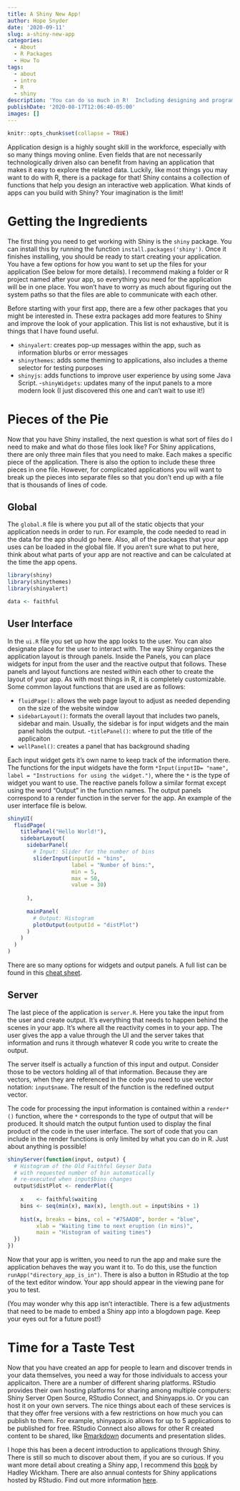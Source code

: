 ```yaml
---
title: A Shiny New App!
author: Hope Snyder
date: '2020-09-11'
slug: a-shiny-new-app
categories:
  - About
  - R Packages
  - How To
tags:
  - about
  - intro
  - R
  - shiny
description: 'You can do so much in R!  Including designing and programming your own app through the Shiny package!'
publishDate: '2020-08-17T12:06:40-05:00'
images: []
---
```


```r
knitr::opts_chunk$set(collapse = TRUE)
```

Application design is a highly sought skill in the workforce, especially with so many things moving online.  Even fields that are not necessarily technologically driven also can benefit from having an application that makes it easy to explore the related data.  Luckily, like most things you may want to do with R, there is a package for that!  Shiny contains a collection of functions that help you design an interactive web application.  What kinds of apps can you build with Shiny?  Your imagination is the limit!

# Getting the Ingredients

The first thing you need to get working with Shiny is the `shiny` package.  You can install this by running the function `install.packages('shiny')`.  Once it finishes installing, you should be ready to start creating your application.  You have a few options for how you want to  set up the files for your application (See below for more details).  I recommend making a folder or R project named after your app, so everything you need for the application will be in one place.  You won't have to worry as much about figuring out the system paths so that the files are able to communicate with each other.  

Before starting with your first app, there are a few other packages that you might be interested in.  These extra packages add more features to Shiny and improve the look of your application.  This list is not exhaustive, but it is things that I have found useful.

- `shinyalert`: creates pop-up messages within the app, such as information blurbs or error messages
- `shinythemes`: adds some theming to applications, also includes a theme selector for testing purposes
- `shinyjs`: adds functions to improve user experience by using some Java Script.
-`shinyWidgets`: updates many of the input panels to a more modern look (I just discovered this one and can't wait to use it!)

# Pieces of the Pie

Now that you have Shiny installed, the next question is what sort of files do I need to make and what do those files look like?  For Shiny applications, there are only three main files that you need to make.  Each makes a specific piece of the application.  There is also the option to include these three pieces in one file.  However, for complicated applications you will want to break up the pieces into separate files so that you don't end up with a file that is thousands of lines of code.

## Global

The `global.R` file is where you put all of the static objects that your application needs in order to run.  For example, the code needed to read in the data for the app should go here.  Also, all of the packages that your app uses can be loaded in the global file.  If you aren't sure what to put here, think about what parts of your app are not reactive and can be calculated at the time the app opens.

```r
library(shiny)
library(shinythemes)
library(shinyalert)

data <- faithful
```
 
## User Interface

In the `ui.R` file you set up how the app looks to the user.  You can also designate place for the user to interact with. The way Shiny organizes the application layout is through panels.  Inside the Panels, you can place widgets for input from the user and the reactive output that follows.  These panels and layout functions are nested within each other to create the layout of your app.  As with most things in R, it is completely customizable.  Some common layout functions that are used are as follows:

- `fluidPage()`: allows the web page layout to adjust as needed depending on the size of the website window
- `sidebarLayout()`: formats the overall layout that includes two panels, sidebar and main. Usually, the sidebar is for input widgets and the main panel holds the output.
-`titlePanel()`: where to put the title of the applicaiton
- `wellPanel()`: creates a panel that has background shading

Each input widget gets it's own name to keep track of the information there.  The functions for the input widgets have the form `*Input(inputID= "name", label = "Instructions for using the widget.")`, where the `*` is the type of widget you want to use.  The reactive panels follow a similar format except using the word "Output" in the function names.  The output panels correspond to a render function in the server for the app.  An example of the user interface file is below.

```r
shinyUI(
  fluidPage(
    titlePanel("Hello World!"),
    sidebarLayout(
      sidebarPanel(
        # Input: Slider for the number of bins 
        sliderInput(inputId = "bins",
                    label = "Number of bins:",
                    min = 5,
                    max = 50,
                    value = 30)
        
      ),
      
      mainPanel(
        # Output: Histogram 
        plotOutput(outputId = "distPlot")
      )
    )
  )
)
```

There are so many options for widgets and output panels.  A full list can be found in this [cheat sheet](https://shiny.rstudio.com/images/shiny-cheatsheet.pdf).  

## Server

The last piece of the application is `server.R`.  Here you take the input from the user and create output.  It's everything that needs to happen behind the scenes in your app.  It's where all the reactivity comes in to your app.  The user gives the app a value through the UI and the server takes that information and runs it through whatever R code you write to create the output.

The server itself is actually a function of this input and output.  Consider those to be vectors holding all of that information.  Because they are vectors, when they are referenced in the code you need to use vector notation: `input$name`.  The result of the function is the redefined output vector.

The code for processing the input information is contained within a `render*()` function, where the `*` corresponds to the type of output that will be produced.  It should match the output funtion used to display the final product of the code in the user interface.  The sort of code that you can include in the render functions is only limited by what you can do in R.  Just about anything is possible!

```r
shinyServer(function(input, output) {
  # Histogram of the Old Faithful Geyser Data 
  # with requested number of bin automatically
  # re-executed when input$bins changes
  output$distPlot <- renderPlot({
    
    x    <- faithful$waiting
    bins <- seq(min(x), max(x), length.out = input$bins + 1)
    
    hist(x, breaks = bins, col = "#75AADB", border = "blue",
         xlab = "Waiting time to next eruption (in mins)",
         main = "Histogram of waiting times")
  })
})
```

</div>

Now that your app is written, you need to run the app and make sure the application behaves the way you want it to.  To do this, use the function `runApp("directory_app_is_in")`.  There is also a button in RStudio at the top of the text editor window.  Your app should appear in the viewing pane for you to test.

(You may wonder why this app isn't interactible.  There is a few adjustments that need to be made to embed a Shiny app into a blogdown page.  Keep your eyes out for a future post!)

# Time for a Taste Test

Now that you have created an app for people to learn and discover trends in your data themselves, you need a way for those individuals to access your applicaiton.  There are a number of different sharing platforms.  RStudio provides their own hosting platforms for sharing among multiple computers: Shiny Server Open Source, RStudio Connect, and Shinyapps.io.  Or you can host it on your own servers.  The nice things about each of these services is that they offer free versions with a few restrictions on how much you can publish to them.  For example, shinyapps.io allows for up to 5 applications to be published for free.  RStudio Connect also allows for other R created content to be shared, like [Rmarkdown](https://realmagic.netlify.app/posts/r-markdown-introduction/) documents and presentation slides.

</div>
I hope this has been a decent introduction to applications through Shiny.  There is still so much to discover about them, if you are so curious.  If you want more detail about creating a Shiny app, I recommend this [book](https://mastering-shiny.org/) by Hadley Wickham.  There are also annual contests for Shiny applications hosted by RStudio.  Find out more information [here](https://www.business-science.io/business/2020/08/12/shiny-competition.html).